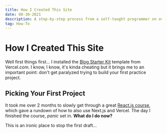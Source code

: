 ```yaml
---
title: How I Created This Site
date: 08-30-2021
description: A step-by-step process from a self-taught programmer on overcoming analysis paralysis picking the first practice project.
tag: How-To
---
```


# How I Created This Site

Well first things first... I installed the [Blog Starter Kit](https://vercel.com/new/templates) template from Vercel.com. I know, I know, it's kinda cheating but it brings me to an important point: don't get paralyzed trying to build your first practice project.

## Picking Your First Project

It took me over 2 months to slowly get through a great [React.js course](https://www.udemy.com/course/react-the-complete-guide-incl-redux/), which gave a rundown of how to also use Next.js and Vercel. The day I finished the course, _panic_ set in. **What do I do now?**

This is an ironic place to stop the first draft...
